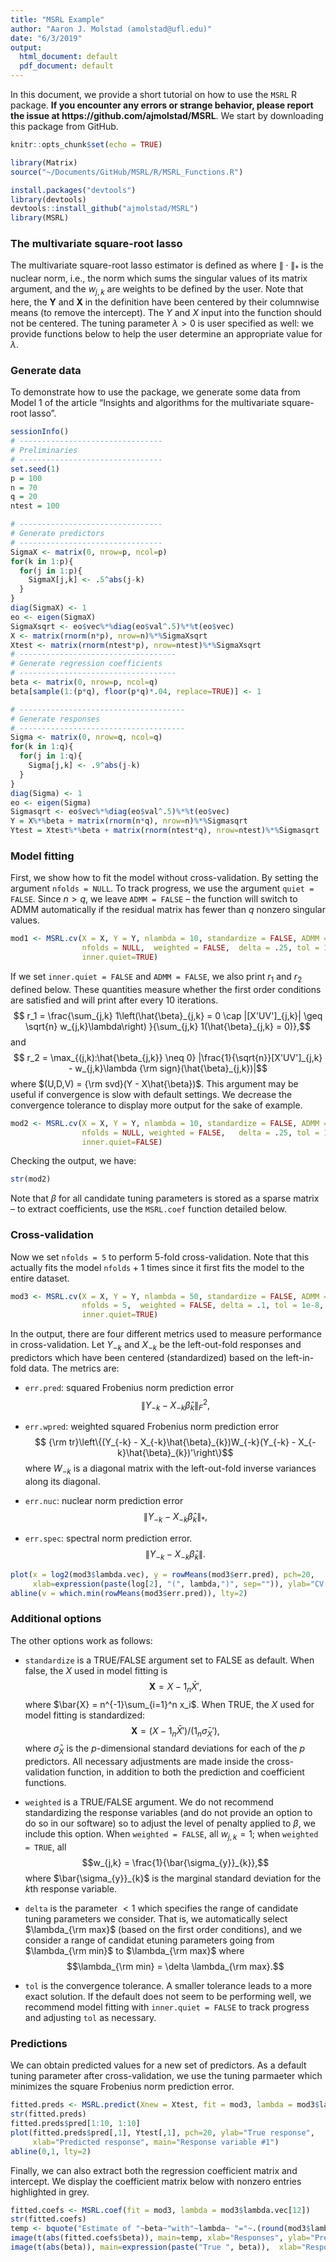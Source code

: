 ```yaml
---
title: "MSRL Example"
author: "Aaron J. Molstad (amolstad@ufl.edu)"
date: "6/3/2019"
output:
  html_document: default
  pdf_document: default
---
```

In this document, we provide a short tutorial on how to use the $\texttt{MSRL}$ R package. **If you encounter any errors or strange behavior, please report the issue at https://github.com/ajmolstad/MSRL**. We start by downloading this package from GitHub.
```r
knitr::opts_chunk$set(echo = TRUE)
```

```r
library(Matrix)
source("~/Documents/GitHub/MSRL/R/MSRL_Functions.R")
```

```r
install.packages("devtools")
library(devtools)
devtools::install_github("ajmolstad/MSRL")
library(MSRL)
```

### The multivariate square-root lasso
The multivariate square-root lasso estimator is defined as
\begin{equation}\label{eq:MSRL}
\arg\min_{\beta \in \mathbb{R}^{p \times q}} \left\{ \frac{1}{\sqrt{n}}\|\mathbf{Y} - \mathbf{X}\beta\|_* + \lambda \sum_{j,k}w_{j,k}|\beta_{j,k}|\right\}.
\end{equation}
where $\|\cdot\|_*$ is the nuclear norm, i.e., the norm which sums the singular values of its matrix argument, and the $w_{j,k}$ are weights to be defined by the user. Note that here, the $\mathbf{Y}$ and $\mathbf{X}$ in the definition have been centered by their columnwise means (to remove the intercept). The $Y$ and $X$ input into the function should not be centered. The tuning parameter $\lambda >0$ is user specified as well: we provide functions below to help the user determine an appropriate value for $\lambda$. 


### Generate data
To demonstrate how to use the package, we generate some data from Model 1 of the article "Insights and algorithms for the multivariate square-root lasso". 
```r
sessionInfo()
# --------------------------------
# Preliminaries
# --------------------------------
set.seed(1)
p = 100
n = 70
q = 20
ntest = 100

# --------------------------------
# Generate predictors
# --------------------------------
SigmaX <- matrix(0, nrow=p, ncol=p)
for(k in 1:p){
  for(j in 1:p){
    SigmaX[j,k] <- .5^abs(j-k)
  }
}
diag(SigmaX) <- 1
eo <- eigen(SigmaX)
SigmaXsqrt <- eo$vec%*%diag(eo$val^.5)%*%t(eo$vec)
X <- matrix(rnorm(n*p), nrow=n)%*%SigmaXsqrt
Xtest <- matrix(rnorm(ntest*p), nrow=ntest)%*%SigmaXsqrt
# -----------------------------------
# Generate regression coefficients
# -----------------------------------
beta <- matrix(0, nrow=p, ncol=q)
beta[sample(1:(p*q), floor(p*q)*.04, replace=TRUE)] <- 1

# -------------------------------------
# Generate responses
# -------------------------------------
Sigma <- matrix(0, nrow=q, ncol=q)
for(k in 1:q){
  for(j in 1:q){
    Sigma[j,k] <- .9^abs(j-k)
  }
}
diag(Sigma) <- 1
eo <- eigen(Sigma)
Sigmasqrt <- eo$vec%*%diag(eo$val^.5)%*%t(eo$vec)
Y = X%*%beta + matrix(rnorm(n*q), nrow=n)%*%Sigmasqrt
Ytest = Xtest%*%beta + matrix(rnorm(ntest*q), nrow=ntest)%*%Sigmasqrt
```

### Model fitting
First, we show how to fit the model without cross-validation. By setting the argument $\texttt{nfolds = NULL}$. To track progress, we use the argument $\texttt{quiet = FALSE}$. Since $n > q$, we leave $\texttt{ADMM = FALSE}$ -- the function will switch to ADMM automatically if the residual matrix has fewer than $q$ nonzero singular values. 
```r
mod1 <- MSRL.cv(X = X, Y = Y, nlambda = 10, standardize = FALSE, ADMM = FALSE, 
                nfolds = NULL,  weighted = FALSE,  delta = .25, tol = 1e-8, quiet = FALSE,
                inner.quiet=TRUE)
```

If we set $\texttt{inner.quiet = FALSE}$ and $\texttt{ADMM = FALSE}$, we also print $r_1$ and $r_2$ defined below. These quantities measure whether the first order conditions are satisfied and will print after every 10 iterations. 
$$ r_1 = \frac{\sum_{j,k}  1\left(\hat{\beta}_{j,k} = 0 \cap |[X'UV']_{j,k}| \geq \sqrt{n} w_{j,k}\lambda\right) }{\sum_{j,k}  1(\hat{\beta}_{j,k} = 0)},$$
and 
$$ r_2 = \max_{(j,k):\hat{\beta_{j,k}} \neq 0} |\frac{1}{\sqrt{n}}[X'UV']_{j,k} - w_{j,k}\lambda {\rm sign}(\hat{\beta}_{j,k})|$$
where $(U,D,V) = {\rm svd}(Y - X\hat{\beta})$. This argument may be useful if convergence is slow with default settings. We decrease the convergence tolerance to display more output for the sake of example. 

```r
mod2 <- MSRL.cv(X = X, Y = Y, nlambda = 10, standardize = FALSE, ADMM = FALSE, 
                nfolds = NULL, weighted = FALSE,   delta = .25, tol = 1e-8, quiet = FALSE,
                inner.quiet=FALSE)
```
Checking the output, we have: 
```r
str(mod2)
```
Note that $\beta$ for all candidate tuning parameters is stored as a sparse matrix -- to extract coefficients, use the $\texttt{MSRL.coef}$ function detailed below. 

### Cross-validation
Now we set $\texttt{nfolds = 5}$ to perform 5-fold cross-validation.  Note that this actually fits the model $\texttt{nfolds} + 1$ times since it first fits the model to the entire dataset. 
```r
mod3 <- MSRL.cv(X = X, Y = Y, nlambda = 50, standardize = FALSE, ADMM = FALSE, 
                nfolds = 5,  weighted = FALSE, delta = .1, tol = 1e-8, quiet = TRUE, 
                inner.quiet=TRUE)
```

In the output, there are four different metrics used to measure performance in cross-validation. Let $Y_{-k}$ and $X_{-k}$ be the left-out-fold responses and predictors which have been centered (standardized) based on the left-in-fold data. The metrics are: 

- $\texttt{err.pred}$: squared Frobenius norm prediction error $$\|Y_{-k} - X_{-k} \hat{\beta}_{k}\|_F^2,$$ 

- $\texttt{err.wpred}$: weighted squared Frobenius norm prediction error 
$$ {\rm tr}\left\{(Y_{-k} - X_{-k}\hat{\beta}_{k})W_{-k}(Y_{-k} - X_{-k}\hat{\beta}_{k})'\right\}$$
where $W_{-k}$ is a diagonal matrix with the left-out-fold inverse variances along its diagonal. 

- $\texttt{err.nuc}$: nuclear norm prediction error
$$\|Y_{-k} - X_{-k} \hat{\beta}_{k}\|_*,$$ 
- $\texttt{err.spec}$: spectral norm prediction error. 
$$\|Y_{-k} - X_{-k} \hat{\beta}_{k}\|.$$

```r
plot(x = log2(mod3$lambda.vec), y = rowMeans(mod3$err.pred), pch=20, 
     xlab=expression(paste(log[2], "(", lambda,")", sep="")), ylab="CV prediction error")
abline(v = which.min(rowMeans(mod3$err.pred)), lty=2)
```


### Additional options

The other options work as follows: 

- $\texttt{standardize}$ is a TRUE/FALSE argument set to FALSE as default. When false, the $X$ used in model fitting is 
$$ \mathbf{X} = X - 1_n \bar{X}',$$
where $\bar{X} = n^{-1}\sum_{i=1}^n x_i$. When TRUE, the $X$ used for model fitting is standardized: 
$$ \mathbf{X} = (X - 1_n \bar{X}')/(1_n \bar{\sigma}_X'),$$
where $\bar{\sigma}_X$ is the $p$-dimensional standard deviations for each of the $p$ predictors. All necessary adjustments are made inside the cross-validation function, in addition to both the prediction and coefficient functions. 

- $\texttt{weighted}$ is a TRUE/FALSE argument. We do not recommend standardizing the response variables (and do not provide an option to do so in our software) so to adjust the level of penalty applied to $\beta$, we include this option. When $\texttt{weighted = FALSE}$, all $w_{j,k} = 1$; when $\texttt{weighted = TRUE}$, all $$w_{j,k} = \frac{1}{\bar{\sigma_{y}}_{k}},$$
where $\bar{\sigma_{y}}_{k}$ is the marginal standard deviation for the $k$th response variable. 

- $\texttt{delta}$ is the parameter $<1$ which specifies the range of candidate tuning parameters we consider. That is, we automatically select $\lambda_{\rm max}$ (based on the first order conditions), and we consider a range of candidat etuning parameters going from $\lambda_{\rm min}$ to $\lambda_{\rm max}$ where
$$\lambda_{\rm min}  = \delta \lambda_{\rm max}.$$

- $\texttt{tol}$ is the convergence tolerance. A smaller tolerance leads to a more exact solution.  If the default does not seem to be performing well, we recommend model fitting with $\texttt{inner.quiet = FALSE}$ to track progress and adjusting $\texttt{tol}$ as necessary.

### Predictions 
We can obtain predicted values for a new set of predictors. As a default tuning parameter after cross-validation, we use the tuning parmaeter which minimizes the square Frobenius norm prediction error.  
```r
fitted.preds <- MSRL.predict(Xnew = Xtest, fit = mod3, lambda = mod3$lam.min)
str(fitted.preds)
fitted.preds$pred[1:10, 1:10]
plot(fitted.preds$pred[,1], Ytest[,1], pch=20, ylab="True response", 
     xlab="Predicted response", main="Response variable #1")
abline(0,1, lty=2)
```


Finally, we can also extract both the regression coefficient matrix and intercept. We display the coefficient matrix below with nonzero entries highlighted in grey.  
```r
fitted.coefs <- MSRL.coef(fit = mod3, lambda = mod3$lambda.vec[12])
str(fitted.coefs) 
temp <- bquote("Estimate of "~beta~"with"~lambda~ "="~.(round(mod3$lambda.vec[12], 4)))
image(t(abs(fitted.coefs$beta)), main=temp, xlab="Responses", ylab="Predictors", col = grey(100:0/100))
image(t(abs(beta)), main=expression(paste("True ", beta)),  xlab="Responses", ylab="Predictors", col = grey(100:0/100))

```



